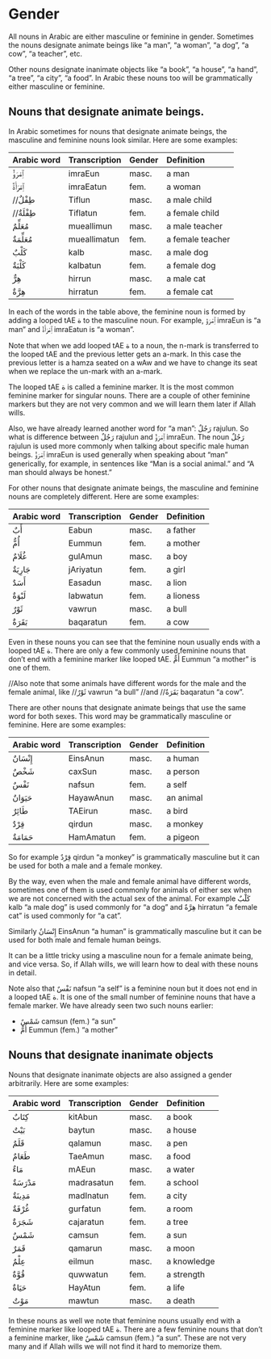 # Gender

All nouns in Arabic are either masculine or feminine in gender. Sometimes the nouns designate animate beings like "a man", "a woman", "a dog", "a cow", "a teacher", etc.

Other nouns designate inanimate objects like "a book", "a house", "a hand", "a tree", "a city", "a food". In Arabic these nouns too will be grammatically either masculine or feminine.

## Nouns that designate animate beings.

In Arabic sometimes for nouns that designate animate beings, the masculine and feminine nouns look similar. Here are some examples:

Arabic word | Transcription|Gender | Definition
:-----------|:-----------|:---|:----------------
[ٱِمْرَؤٌ]{.ar} |[imraEun]{.trn}     |masc.|a man
[ٱِمْرَأَةٌ]{.ar}|[imraEatun]{.trn}   |fem. |a woman
//[طِفْلٌ]{.ar}  |[Tiflun]{.trn}    |masc.|a male child
//[طِفْلَةٌ]{.ar} |[Tiflatun]{.trn}  |fem. |a female child
[مُعَلِّمٌ]{.ar} |[mueallimun]{.trn}  |masc.|a male teacher
[مُعَلِّمَةٌ]{.ar}|[mueallimatun]{.trn}|fem. |a female teacher
[كَلْبٌ]{.ar}  |[kalb]{.trn}        |masc.|a male dog
[كَلْبَةٌ]{.ar} |[kalbatun]{.trn}    |fem. |a female dog
[هِرٌّ]{.ar}   |[hirrun]{.trn}      |masc.|a male cat
[هِرَّةٌ]{.ar}  |[hirratun]{.trn}    |fem. |a female cat

In each of the words in the table above, the feminine noun is formed by adding a looped [tAE]{.trn} [ة]{.ar} to the masculine noun. For example, [ٱِمْرَوٌ]{.ar} [imraEun]{.trn} is "a man" and [ٱِمْرَأَةٌ]{.ar} [imraEatun]{.trn} is "a woman".

Note that when we add looped [tAE]{.trn} [ة]{.ar} to a noun, the [n]{.trn}-mark is transferred to the looped [tAE]{.trn} and the previous letter gets an [a]{.trn}-mark. In this case the previous letter is a [hamza]{.trn} seated on a [wAw]{.trn} and we have to change its seat when we replace the [un]{.trn}-mark with an [a]{.trn}-mark.

The looped [tAE]{.trn} [ة]{.ar} is called a feminine marker. It is the most common feminine marker for singular nouns. There are a couple of other feminine markers but they are not very common and we will learn them later if Allah wills.
 
Also, we have already learned another word for "a man": [رَجُلٌ]{.ar} [rajulun]{.trn}. So what is difference between [رَجُلٌ]{.ar} [rajulun]{.trn} and [ٱِمْرَؤٌ]{.ar} [imraEun]{.trn}.
The noun [رَجُلٌ]{.ar} [rajulun]{.trn} is used more commonly when talking about specific male human beings.
[ٱِمْرَؤٌ]{.ar} [imraEun]{.trn} is used generally when speaking about "man" generically, for example, in sentences like "Man is a social animal." and "A man should always be honest."

For other nouns that designate animate beings, the masculine and feminine nouns are completely different. Here are some examples:

Arabic word | Transcription|Gender | Definition
:-----------|:-----------|:---|:----------------
[أَبٌ]{.ar}   |[Eabun]{.trn}     |masc.|a father
[أُمٌّ]{.ar}   |[Eummun]{.trn}    |fem. |a mother
[غُلَامٌ]{.ar} |[gulAmun]{.trn}   |masc.|a boy
[جَارِيَةٌ]{.ar}|[jAriyatun]{.trn} |fem. |a girl
[أَسَدٌ]{.ar}  |[Easadun]{.trn}   |masc.|a lion
[لَبْوَةٌ]{.ar} |[labwatun]{.trn}  |fem. |a lioness
[ثَوْرٌ]{.ar}  |[vawrun]{.trn}    |masc.|a bull
[بَقَرَةٌ]{.ar} |[baqaratun]{.trn} |fem. |a cow

Even in these nouns you can see that the feminine noun usually ends with a looped [tAE]{.trn} [ة]{.ar}. There are only a few commonly used feminine nouns that don't end with a feminine marker like looped [tAE]{.trn}. [أُمٌّ]{.ar} [Eummun]{.trn} "a mother" is one of them.

//Also note that some animals have different words for the male and the female animal, like 
//[ثَوْرٌ]{.ar} [vawrun]{.trn} "a bull"
//and
//[بَقَرَةٌ]{.ar} [baqaratun]{.trn} "a cow".

There are other nouns that designate animate beings that use the same word for both sexes. This word may be grammatically masculine or feminine. Here are some examples:

Arabic word | Transcription|Gender | Definition
:-----------|:-----------|:---|:----------------
[إِنْسَانٌ]{.ar}|[EinsAnun]{.trn}  |masc.|a human
[شَخْصٌ]{.ar}  |[caxSun]{.trn}    |masc.|a person
[نَفْسٌ]{.ar}  |[nafsun]{.trn}    |fem. |a self
[حَيَوَانٌ]{.ar}|[HayawAnun]{.trn} |masc.|an animal
[طَائِرٌ]{.ar} |[TAEirun]{.trn}   |masc.|a bird
[قِرْدٌ]{.ar}  |[qirdun]{.trn}    |masc.|a monkey
[حَمَامَةٌ]{.ar}|[HamAmatun]{.trn} |fem. |a pigeon

So for example [قِرْدٌ]{.ar} [qirdun]{.trn} "a monkey" is grammatically masculine but it can be used for both a male and a female monkey.

By the way, even when the male and female animal have different words, sometimes one of them is used commonly for animals of either sex when we are not concerned with the actual sex of the animal. For example 
[كَلْبٌ]{.ar} [kalb]{.trn} "a male dog" is used commonly for "a dog" and
[هِرَّةٌ]{.ar} [hirratun]{.trn} "a female cat" is used commonly for "a cat".

Similarly [إِنْسَانٌ]{.ar} [EinsAnun]{.trn} "a human" is grammatically masculine but it can be used for both male and female human beings.

It can be a little tricky using a masculine noun for a female animate being, and vice versa. So, if Allah wills, we will learn how to deal with these nouns in detail.

Note also that [نَفْسٌ]{.ar} [nafsun]{.trn} "a self" is a feminine noun but it does not end in a looped [tAE]{.trn} [ة]{.ar}. It is one of the small number of feminine nouns that have a female marker. We have already seen two such nouns earlier:

+ [شَمْسٌ]{.ar} [camsun]{.trn} (fem.) "a sun"
+ [أُمٌّ]{.ar} [Eummun]{.trn} (fem.) "a mother"

## Nouns that designate inanimate objects

Nouns that designate inanimate objects are also assigned a gender arbitrarily. Here are some examples:

Arabic word | Transcription|Gender | Definition
:-----------|:-----------|:---|:----------------
[كِتَابٌ]{.ar} |[kitAbun]{.trn}   |masc.|a book
[بَيْتٌ]{.ar}  |[baytun]{.trn}    |masc.|a house
[قَلَمٌ]{.ar}  |[qalamun]{.trn}   |masc.|a pen
[طَعَامٌ]{.ar} |[TaeAmun]{.trn}   |masc.|a food
[مَاءٌ]{.ar}  |[mAEun]{.trn}     |masc.|a water
[مَدْرَسَةٌ]{.ar}|[madrasatun]{.trn}|fem. |a school
[مَدِينَةٌ]{.ar}|[madInatun]{.trn} |fem. |a city
[غُرْفَةٌ]{.ar} |[gurfatun]{.trn}  |fem. |a room
[شَجَرَةٌ]{.ar} |[cajaratun]{.trn} |fem. |a tree
[شَمْسٌ]{.ar}  |[camsun]{.trn}    |fem. |a sun
[قَمَرٌ]{.ar}  |[qamarun]{.trn}   |masc.|a moon
[عِلْمٌ]{.ar}  |[eilmun]{.trn}    |masc.|a knowledge
[قُوَّةٌ]{.ar}  |[quwwatun]{.trn}  |fem. |a strength
[حَيَاةٌ]{.ar} |[HayAtun]{.trn}   |fem. |a life
[مَوْتٌ]{.ar}  |[mawtun]{.trn}    |masc.|a death

In these nouns as well we note that feminine nouns usually end with a feminine marker like looped [tAE]{.trn} [ة]{.ar}. There are a few feminine nouns that don't a feminine marker, like [شَمْسٌ]{.ar} [camsun]{.trn} (fem.) "a sun". These are not very many and if Allah wills we will not find it hard to memorize them.

